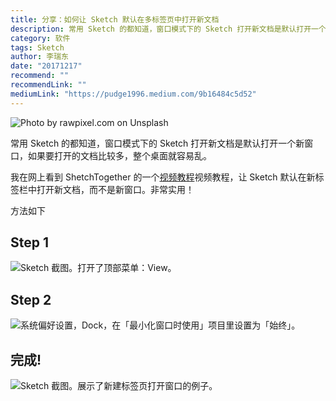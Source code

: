```yaml
---
title: 分享：如何让 Sketch 默认在多标签页中打开新文档
description: 常用 Sketch 的都知道，窗口模式下的 Sketch 打开新文档是默认打开一个新窗口，如果要打开的文档比较多，整个桌面就容易乱。
category: 软件
tags: Sketch
author: 李瑞东
date: "20171217"
recommend: ""
recommendLink: ""
mediumLink: "https://pudge1996.medium.com/9b16484c5d52"
---
```



![](https://lrdim.oss-cn-shenzhen.aliyuncs.com/blogimg/2017-12-17-9b16484c5d52/01.jpg "Photo by rawpixel.com on Unsplash")

常用 Sketch 的都知道，窗口模式下的 Sketch 打开新文档是默认打开一个新窗口，如果要打开的文档比较多，整个桌面就容易乱。

我在网上看到 ShetchTogether 的一个[视频教程](https://www.youtube.com/watch?v=dXb0mEJgJZM)视频教程，让 Sketch 默认在新标签栏中打开新文档，而不是新窗口。非常实用！

方法如下

## Step 1

![Sketch 截图。打开了顶部菜单：View。](https://lrdim.oss-cn-shenzhen.aliyuncs.com/blogimg/2017-12-17-9b16484c5d52/02.png "Sketch 中勾选 View — Show Tab Bar")

## Step 2

![系统偏好设置，Dock，在「最小化窗口时使用」项目里设置为「始终」。](https://lrdim.oss-cn-shenzhen.aliyuncs.com/blogimg/2017-12-17-9b16484c5d52/03.png "勾选：设置 — Dock — 打开文稿时首选标签页 — 始终")

## 完成!

![Sketch 截图。展示了新建标签页打开窗口的例子。](https://lrdim.oss-cn-shenzhen.aliyuncs.com/blogimg/2017-12-17-9b16484c5d52/04.png "回到 Sketch，按 ⌘+N，新的文稿会在新标签栏中显示")
